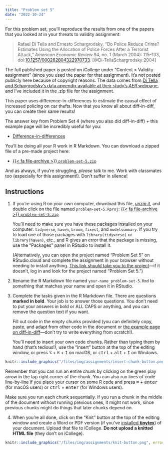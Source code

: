 ```yaml
---
title: "Problem set 5"
date: "2022-10-24"
---
```


For this problem set, you'll reproduce the results from one of the papers that you looked at in your threats to validity assignment:

> Rafael Di Tella and Ernesto Schargrodsky, “Do Police Reduce Crime? Estimates Using the Allocation of Police Forces After a Terrorist Attack,” *American Economic Review* 94, no. 1 (March 2004): 115–133, doi:[10.1257/000282804322970733](https://doi.org/10.1257/000282804322970733). [@Di-TellaSchargrodsky:2004]

The full published paper is posted on iCollege under "Content > Validity assignment" (since you used the paper for that assignment). It's not posted publicly here because of copyright reasons. The data comes from [Di Tella and Schargrodsky's data appendix available at their study's *AER* webpage](https://www.aeaweb.org/articles?id=10.1257/000282804322970733), and I've included it in the .zip file for the assignment.

This paper uses difference-in-differences to estimate the causal effect of increased policing on car thefts. Now that you know all about diff-in-diff, you can create their same results!

The answer key from Problem Set 4 (where you also did diff-in-diff) + this example page will be incredibly useful for you:

- [Difference-in-differences](/example/diff-in-diff.qmd)

You'll be doing all your R work in R Markdown. You can download a zipped file of a pre-made project here:

- [{{< fa file-archive >}} `problem-set-5.zip`](/projects/problem-set-5.zip)

And as always, if you're struggling, *please* talk to me. Work with classmates too (especially for this assignment!). Don't suffer in silence!


## Instructions

1. If you're using R on your own computer, download this file, [*unzip it*](/resource/unzipping.qmd), and double click on the file named `problem-set-5.Rproj`: [{{< fa file-archive >}} `problem-set-5.zip`](/projects/problem-set-5.zip)

   You'll need to make sure you have these packages installed on your computer: `tidyverse`, `haven`, `broom`, `fixest`, and `modelsummary`. If you try to load one of those packages with `library(tidyverse)` or `library(haven)`, etc., and R gives an error that the package is missing, use the "Packages" panel in RStudio to install it.

   (Alternatively, you can open the project named "Problem Set 5" on RStudio.cloud and complete the assignment in your browser without needing to install anything. [This link should take you to the project](https://rstudio.cloud/spaces/205054/project/3424172)—if it doesn't, log in and look for the project named "Problem Set 5.")

2. Rename the R Markdown file named `your-name_problem-set-5.Rmd` to something that matches your name and open it in RStudio.

3. Complete the tasks given in the R Markdown file. There are questions **marked in bold**. Your job is to answer those questions. You don't need to put your answers in bold or ALL CAPS or anything, and you can remove the question text if you want.

   Fill out code in the empty chunks provided (you can definitely copy, paste, and adapt from other code in the document or [the example page on diff-in-diff](/example/diff-in-diff.qmd)—don't try to write everything from scratch!).

   You'll need to insert your own code chunks. Rather than typing them by hand (that's tedious!), use the "Insert" button at the top of the editing window, or press  <kbd>⌥</kbd> + <kbd>⌘</kbd> + <kbd>I</kbd> on macOS, or <kbd>ctrl</kbd> + <kbd>alt</kbd> + <kbd>I</kbd> on Windows.

```r
knitr::include_graphics("/files/img/assignments/insert-chunk-button.png", error = FALSE)
```

   Remember that you can run an entire chunk by clicking on the green play arrow in the top right corner of the chunk. You can also run lines of code line-by-line if you place your cursor on some R code and press <kbd>⌘</kbd> + <kbd>enter</kbd> (for macOS users) or <kbd>ctrl</kbd> + <kbd>enter</kbd> (for Windows users).

   Make sure you run each chunk sequentially. If you run a chunk in the middle of the document without running previous ones, it might not work, since previous chunks might do things that later chunks depend on.

4. When you're all done, click on the "Knit" button at the top of the editing window and create a Word or PDF version (if you've [installed **tinytex**](/resource/install.qmd#install-tinytex)) of your document. Upload that file to iCollege. **Do not upload a knitted HTML file** (they don't on iCollege).

```r
knitr::include_graphics("/files/img/assignments/knit-button.png", error = FALSE)
```
